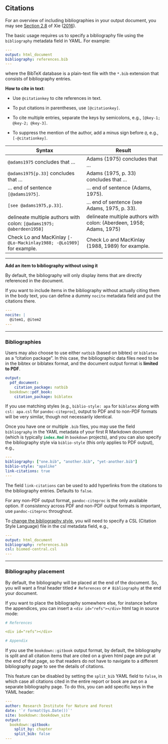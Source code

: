## Citations

For an overview of including bibliographies in your output document, you may see [Section 2.8](https://bookdown.org/yihui/bookdown/citations.html) of Xie ([2016](https://bookdown.org/yihui/rmarkdown-cookbook/bibliography.html#ref-bookdown2016)). 

The basic usage requires us to specify a bibliography file using the `bibliography` metadata field in YAML. For example:

```yml
---
output: html_document
bibliography: references.bib  
---
```

where the BibTeX database is a plain-text file with the `*.bib` extension that consists of bibliography entries.

**How to cite in text**:

- Use `@citationkey` to cite references in text.

- To put citations in parentheses, use `[@citationkey]`.

- To cite multiple entries, separate the keys by semicolons, e.g., `[@key-1; @key-2; @key-3]`. 

- To suppress the mention of the author, add a minus sign before `@`, e.g., `[-@citationkey]`.

| Syntax                                                       | Result                                                       |
| ------------------------------------------------------------ | ------------------------------------------------------------ |
| `@adams1975` concludes that …                                | Adams (1975) concludes that …                                |
| `@adams1975[p.33]` concludes that …                          | Adams (1975, p. 33) concludes that …                         |
| … end of sentence `[@adams1975]`.                            | … end of sentence (Adams, 1975).                             |
| `[see @adams1975,p.33]`.                                     | … end of sentence (see Adams, 1975, p. 33).                  |
| delineate multiple authors with colon: `[@adams1975; @aberdeen1958]` | delineate multiple authors with colon: (Aberdeen, 1958; Adams, 1975) |
| Check Lo and MacKinlay `[-@Lo-Mackinlay1988; -@Lo1989]` for example. | Check Lo and MacKinlay (1988, 1989) for example.             |

--------------------------------------------------------------------------------

**Add an item to bibliography without using it**

By default, the bibliography will only display items that are directly referenced in the document. 

If you want to include items in the bibliography without actually citing them in the body text, you can define a dummy `nocite` metadata field and put the citations there.

```yml
---
nocite: |
  @item1, @item2
---
```

--------------------------------------------------------------------------------

### Bibliographies


Users may also choose to use either `natbib` (based on bibtex) or `biblatex` as a "citation package". 
In this case, the bibliographic data files need to be in the bibtex or biblatex format, and the document output format is **limited to PDF**. 

````yml
output:
  pdf_document:
    citation_package: natbib
  bookdown::pdf_book:
    citation_package: biblatex
````

If you use matching styles (e.g., `biblio-style: apa` for `biblatex` along with `csl: apa.csl` for `pandoc-citeproc`), output to PDF and to non-PDF formats will be very similar, though not necessarily identical.

Once you have one or multiple `.bib` files, you may use the field `bibliography` in the YAML metadata of your first R Markdown document (which is typically <span style='color:#008B45'>**`index.Rmd`**</span> in `bookdown` projects), and you can also specify the bibliography style via `biblio-style` (this only applies to PDF output), e.g.,

````yml
---
bibliography: ["one.bib", "another.bib", "yet-another.bib"]
biblio-style: "apalike"
link-citations: true
---
````

The field `link-citations` can be used to add hyperlinks from the citations to the bibliography entries. Defaults to `false`.

For any non-PDF output format, `pandoc-citeproc` is the only available option. If consistency across PDF and non-PDF output formats is important, use `pandoc-citeproc` throughout.

To [change the bibliography style](https://bookdown.org/yihui/rmarkdown-cookbook/bibliography.html#changing-citation-style), you will need to specify a CSL (Citation Style Language) file in the csl metadata field, e.g.,

````yml
---
output: html_document
bibliography: references.bib  
csl: biomed-central.csl
---
````

--------------------------------------------------------------------------------

### Bibliography placement

By default, the bibliography will be placed at the end of the document. So, you will want a final header titled `# References` or `# Bibliography` at the end your document.

If you want to place the bibliography somewhere else, for instance before the appendices, you can insert a `<div id="refs"></div>` html tag in source mode:

````yml
# References

<div id="refs"></div>

# Appendix
````

If you use the `bookdown::gitbook` output format, by default, the bibliography is split and all citation items that are cited on a given html page are put at the end of that page, so that readers do not have to navigate to a different bibliography page to see the details of citations. 

This feature can be disabled by setting the `split_bib` YAML field to `false`, in which case all citations cited in the entire report or book are put on a separate bibliography page. To do this, you can add specific keys in the YAML header:

````yml
---
author: Research Institute for Nature and Forest
date: '`r format(Sys.Date())`'
site: bookdown::bookdown_site
output:
  bookdown::gitbook:
    split_by: chapter
    split_bib: false
---
````





